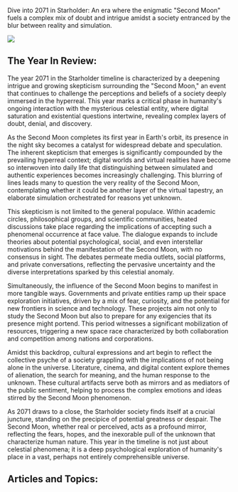 Dive into 2071 in Starholder: An era where the enigmatic "Second Moon" fuels a complex mix of doubt and intrigue amidst a society entranced by the blur between reality and simulation.

![](https://drbs5yklwtho3.cloudfront.net/images/1752611349852-0j6pztgvjn3u-image.jpg)

## The Year In Review:

The year 2071 in the Starholder timeline is characterized by a deepening intrigue and growing skepticism surrounding the "Second Moon," an event that continues to challenge the perceptions and beliefs of a society deeply immersed in the hyperreal. This year marks a critical phase in humanity's ongoing interaction with the mysterious celestial entity, where digital saturation and existential questions intertwine, revealing complex layers of doubt, denial, and discovery.

As the Second Moon completes its first year in Earth's orbit, its presence in the night sky becomes a catalyst for widespread debate and speculation. The inherent skepticism that emerges is significantly compounded by the prevailing hyperreal context; digital worlds and virtual realities have become so interwoven into daily life that distinguishing between simulated and authentic experiences becomes increasingly challenging. This blurring of lines leads many to question the very reality of the Second Moon, contemplating whether it could be another layer of the virtual tapestry, an elaborate simulation orchestrated for reasons yet unknown.

This skepticism is not limited to the general populace. Within academic circles, philosophical groups, and scientific communities, heated discussions take place regarding the implications of accepting such a phenomenal occurrence at face value. The dialogue expands to include theories about potential psychological, social, and even interstellar motivations behind the manifestation of the Second Moon, with no consensus in sight. The debates permeate media outlets, social platforms, and private conversations, reflecting the pervasive uncertainty and the diverse interpretations sparked by this celestial anomaly.

Simultaneously, the influence of the Second Moon begins to manifest in more tangible ways. Governments and private entities ramp up their space exploration initiatives, driven by a mix of fear, curiosity, and the potential for new frontiers in science and technology. These projects aim not only to study the Second Moon but also to prepare for any exigencies that its presence might portend. This period witnesses a significant mobilization of resources, triggering a new space race characterized by both collaboration and competition among nations and corporations.

Amidst this backdrop, cultural expressions and art begin to reflect the collective psyche of a society grappling with the implications of not being alone in the universe. Literature, cinema, and digital content explore themes of alienation, the search for meaning, and the human response to the unknown. These cultural artifacts serve both as mirrors and as mediators of the public sentiment, helping to process the complex emotions and ideas stirred by the Second Moon phenomenon.

As 2071 draws to a close, the Starholder society finds itself at a crucial juncture, standing on the precipice of potential greatness or despair. The Second Moon, whether real or perceived, acts as a profound mirror, reflecting the fears, hopes, and the inexorable pull of the unknown that characterize human nature. This year in the timeline is not just about celestial phenomena; it is a deep psychological exploration of humanity's place in a vast, perhaps not entirely comprehensible universe.

## Articles and Topics:
